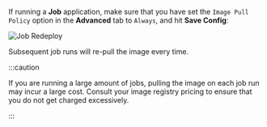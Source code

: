 If running a **Job** application, make sure that you have set the `Image Pull Policy` option in the **Advanced** tab to `Always`, and hit **Save Config**:

![Job Redeploy](https://imagedelivery.net/l4LYM_vOYKe7O1NCT_Nc_g/df232973-a490-49aa-8604-5c446a5c5800/large "Job Redeployment")

Subsequent job runs will re-pull the image every time.

:::caution

If you are running a large amount of jobs, pulling the image on each job run may incur a large cost. Consult your image registry pricing to ensure that you do not get charged excessively.

:::

